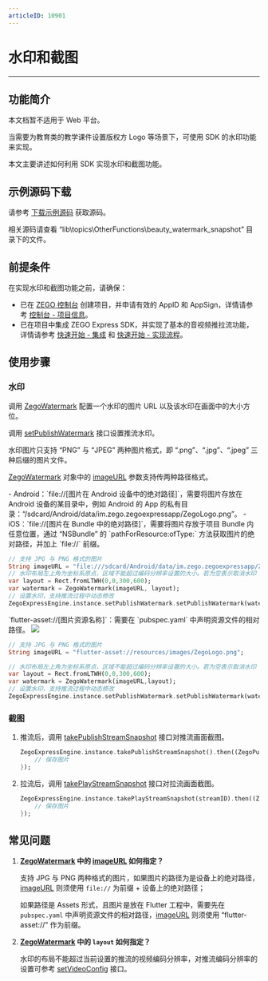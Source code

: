 ```yaml
---
articleID: 10901
---
```

# 水印和截图

- - -

## 功能简介

<Warning title="注意">



本文档暂不适用于 Web 平台。

</Warning>



当需要为教育类的教学课件设置版权方 Logo 等场景下，可使用 SDK 的水印功能来实现。

本文主要讲述如何利用 SDK 实现水印和截图功能。

## 示例源码下载

请参考 [下载示例源码](!DownloadDemo/DownloadDemo) 获取源码。

相关源码请查看 “lib\topics\OtherFunctions\beauty_watermark_snapshot” 目录下的文件。

## 前提条件

在实现水印和截图功能之前，请确保：

- 已在 [ZEGO 控制台](https://console.zego.im) 创建项目，并申请有效的 AppID 和 AppSign，详情请参考 [控制台 - 项目信息](/console/project-info)。
- 已在项目中集成 ZEGO Express SDK，并实现了基本的音视频推拉流功能，详情请参考 [快速开始 - 集成](!Integration/SDK_Integration) 和 [快速开始 - 实现流程](!Integration/Solution_Implementation)。


## 使用步骤

### 水印

调用 [ZegoWatermark](https://doc-zh.zego.im/unique-api/express-video-sdk/zh/dart_flutter/zego_express_engine/ZegoWatermark-class.html) 配置一个水印的图片 URL 以及该水印在画面中的大小方位。

调用 [setPublishWatermark](https://doc-zh.zego.im/unique-api/express-video-sdk/zh/dart_flutter/zego_express_engine/ZegoExpressEnginePublisher/setPublishWatermark.html) 接口设置推流水印。

<Warning title="注意">


水印图片只支持 “PNG” 与 “JPEG” 两种图片格式，即 “.png”、“.jpg”、“.jpeg” 三种后缀的图片文件。

</Warning>



[ZegoWatermark](https://doc-zh.zego.im/unique-api/express-video-sdk/zh/dart_flutter/zego_express_engine/ZegoWatermark-class.html) 对象中的 [imageURL](https://doc-zh.zego.im/unique-api/express-video-sdk/zh/dart_flutter/zego_express_engine/ZegoWatermark/imageURL.html) 参数支持传两种路径格式。

<Accordion title="绝对路径" defaultOpen="false">
- Android：`file://[图片在 Android 设备中的绝对路径]`，需要将图片存放在 Android 设备的某目录中，例如 Android 的 App 的私有目录：“/sdcard/Android/data/im.zego.zegoexpressapp/ZegoLogo.png”。
- iOS：`file://[图片在 Bundle 中的绝对路径]`，需要将图片存放于项目 Bundle 内任意位置，通过 “NSBundle” 的 `pathForResource:ofType:` 方法获取图片的绝对路径，并加上 `file://` 前缀。

```dart
// 支持 JPG 与 PNG 格式的图片
String imageURL = "file:///sdcard/Android/data/im.zego.zegoexpressapp/ZegoLogo.png";
// 水印布局左上角为坐标系原点，区域不能超过编码分辨率设置的大小。若为空表示取消水印
var layout = Rect.fromLTWH(0,0,300,600);
var watermark = ZegoWatermark(imageURL, layout);
// 设置水印，支持推流过程中动态修改
ZegoExpressEngine.instance.setPublishWatermark.setPublishWatermark(watermark: watermark, isPreviewVisible: true);
```
</Accordion>

<Accordion title="Assets" defaultOpen="false">
`flutter-asset://[图片资源名称]`：需要在 `pubspec.yaml` 中声明资源文件的相对路径。

<Frame width="512" height="auto" caption=""><img src="https://storage.zego.im/sdk-doc/Pics/Flutter/ZegoExpressEngine/flutter_assets.png" /></Frame>

```dart
// 支持 JPG 与 PNG 格式的图片
String imageURL = "flutter-asset://resources/images/ZegoLogo.png";

// 水印布局左上角为坐标系原点，区域不能超过编码分辨率设置的大小。若为空表示取消水印
var layout = Rect.fromLTWH(0,0,300,600);
var watermark = ZegoWatermark(imageURL,layout);
// 设置水印，支持推流过程中动态修改
ZegoExpressEngine.instance.setPublishWatermark.setPublishWatermark(watermark: watermark, isPreviewVisible: true);
```
</Accordion>

### 截图

1. 推流后，调用 [takePublishStreamSnapshot](https://doc-zh.zego.im/unique-api/express-video-sdk/zh/dart_flutter/zego_express_engine/ZegoExpressEnginePublisher/takePublishStreamSnapshot.html) 接口对推流画面截图。

    ```dart
    ZegoExpressEngine.instance.takePublishStreamSnapshot().then((ZegoPublisherTakeSnapshotResult result) {
        // 保存图片
    });
    ```

2. 拉流后，调用 [takePlayStreamSnapshot](https://doc-zh.zego.im/unique-api/express-video-sdk/zh/dart_flutter/zego_express_engine/ZegoExpressEnginePlayer/takePlayStreamSnapshot.html) 接口对拉流画面截图。

    ```dart
    ZegoExpressEngine.instance.takePlayStreamSnapshot(streamID).then((ZegoPlayerTakeSnapshotResult result) {
        // 保存图片
    });
    ```

## 常见问题

1. **[ZegoWatermark](https://doc-zh.zego.im/unique-api/express-video-sdk/zh/dart_flutter/zego_express_engine/ZegoWatermark-class.html) 中的 [imageURL](https://doc-zh.zego.im/unique-api/express-video-sdk/zh/dart_flutter/zego_express_engine/ZegoWatermark/imageURL.html) 如何指定？**

    支持 JPG 与 PNG 两种格式的图片，如果图片的路径为是设备上的绝对路径，[imageURL](https://doc-zh.zego.im/unique-api/express-video-sdk/zh/dart_flutter/zego_express_engine/ZegoWatermark/imageURL.html) 则须使用 `file://` 为前缀 + 设备上的绝对路径；

   如果路径是 Assets 形式，且图片是放在 Flutter 工程中，需要先在 `pubspec.yaml` 中声明资源文件的相对路径，[imageURL](https://doc-zh.zego.im/unique-api/express-video-sdk/zh/dart_flutter/zego_express_engine/ZegoWatermark/imageURL.html) 则须使用 “flutter-asset://” 作为前缀。

2. **[ZegoWatermark](https://doc-zh.zego.im/unique-api/express-video-sdk/zh/dart_flutter/zego_express_engine/ZegoWatermark-class.html) 中的 `layout` 如何指定？**

    水印的布局不能超过当前设置的推流的视频编码分辨率，对推流编码分辨率的设置可参考 [setVideoConfig](https://doc-zh.zego.im/unique-api/express-video-sdk/zh/dart_flutter/zego_express_engine/ZegoExpressEnginePublisher/setVideoConfig.html) 接口。
